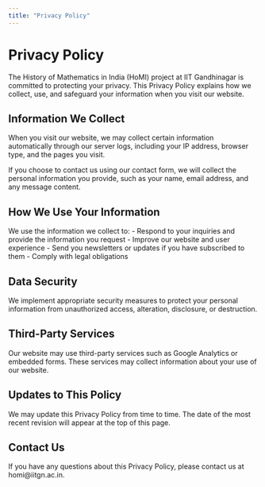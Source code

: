```yaml
---
title: "Privacy Policy"
---
```


# Privacy Policy

The History of Mathematics in India (HoMI) project at IIT Gandhinagar is committed to protecting your privacy. This Privacy Policy explains how we collect, use, and safeguard your information when you visit our website.

## Information We Collect

When you visit our website, we may collect certain information automatically through our server logs, including your IP address, browser type, and the pages you visit.

If you choose to contact us using our contact form, we will collect the personal information you provide, such as your name, email address, and any message content.

## How We Use Your Information

We use the information we collect to:
- Respond to your inquiries and provide the information you request
- Improve our website and user experience
- Send you newsletters or updates if you have subscribed to them
- Comply with legal obligations

## Data Security

We implement appropriate security measures to protect your personal information from unauthorized access, alteration, disclosure, or destruction.

## Third-Party Services

Our website may use third-party services such as Google Analytics or embedded forms. These services may collect information about your use of our website.

## Updates to This Policy

We may update this Privacy Policy from time to time. The date of the most recent revision will appear at the top of this page.

## Contact Us

If you have any questions about this Privacy Policy, please contact us at homi@iitgn.ac.in.
